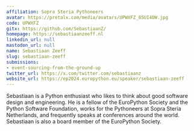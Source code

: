 ```yaml
---
affiliation: Sopra Steria Pythoneers
avatar: https://pretalx.com/media/avatars/UPWXFZ_8SUI4OW.jpg
code: UPWXFZ
gitx: https://github.com/SebastiaanZ/
homepage: https://sebastiaanzeeff.nl
linkedin_url: null
mastodon_url: null
name: Sebastiaan Zeeff
slug: sebastiaan-zeeff
submissions:
- event-sourcing-from-the-ground-up
twitter_url: https://x.com/twitter.com/sebastiaanz
website_url: https://ep2024.europython.eu/speaker/sebastiaan-zeeff
---
```


Sebastiaan is a Python enthusiast who likes to think about good software design and engineering. He is a fellow of the EuroPython Society and the Python Software Foundation, works for the Pythoneers at Sopra Steria Netherlands, and frequently speaks at conferences around the world. Sebastiaan is also a board member of the EuroPython Society.
